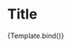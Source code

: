 

<Meta title="Components/Title" component={Title} />

# Title

<Canvas>
  <Story
    name="Overview"
    args={{
      text: "Porozmawiaj",
      size: "medium",
      iconStart: "heart",
      iconEnd: "heart",
      badge: "Szczeniak",
      variant: "textLine",
    }}
  >
    {Template.bind()}
  </Story>
</Canvas>

<ArgsTable />

